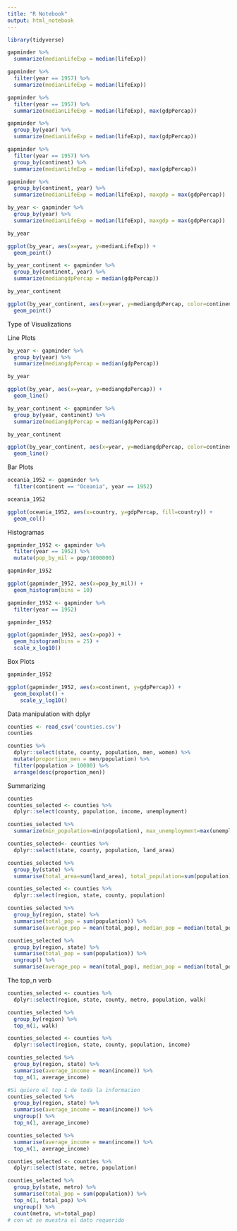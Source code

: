 ---
title: "R Notebook"
output: html_notebook
---

```{r}
library(tidyverse)

gapminder %>%
  summarize(medianLifeExp = median(lifeExp))

gapminder %>%
  filter(year == 1957) %>%
  summarize(medianLifeExp = median(lifeExp))

gapminder %>%
  filter(year == 1957) %>%
  summarize(medianLifeExp = median(lifeExp), max(gdpPercap))
```
```{r}
gapminder %>%
  group_by(year) %>%
  summarize(medianLifeExp = median(lifeExp), max(gdpPercap))
```
```{r}
gapminder %>%
  filter(year == 1957) %>%
  group_by(continent) %>%
  summarize(medianLifeExp = median(lifeExp), max(gdpPercap))
```
```{r}
gapminder %>%
  group_by(continent, year) %>%
  summarize(medianLifeExp = median(lifeExp), maxgdp = max(gdpPercap))
```
```{r}
by_year <- gapminder %>%
  group_by(year) %>%
  summarize(medianLifeExp = median(lifeExp), maxgdp = max(gdpPercap))

by_year

ggplot(by_year, aes(x=year, y=medianLifeExp)) +
  geom_point()
```
```{r}
by_year_continent <- gapminder %>%
  group_by(continent, year) %>%
  summarize(mediangdpPercap = median(gdpPercap))

by_year_continent

ggplot(by_year_continent, aes(x=year, y=mediangdpPercap, color=continent)) +
  geom_point()
```
Type of Visualizations

Line Plots
```{r}
by_year <- gapminder %>%
  group_by(year) %>%
  summarize(mediangdpPercap = median(gdpPercap))

by_year

ggplot(by_year, aes(x=year, y=mediangdpPercap)) +
  geom_line()
```

```{r}
by_year_continent <- gapminder %>%
  group_by(year, continent) %>%
  summarize(mediangdpPercap = median(gdpPercap))

by_year_continent

ggplot(by_year_continent, aes(x=year, y=mediangdpPercap, color=continent)) +
  geom_line()
```
Bar Plots
```{r}
oceania_1952 <- gapminder %>%
  filter(continent == "Oceania", year == 1952)

oceania_1952

ggplot(oceania_1952, aes(x=country, y=gdpPercap, fill=country)) +
  geom_col()
```
Histogramas
```{r}
gapminder_1952 <- gapminder %>%
  filter(year == 1952) %>%
  mutate(pop_by_mil = pop/1000000)

gapminder_1952

ggplot(gapminder_1952, aes(x=pop_by_mil)) +
  geom_histogram(bins = 10)
```
```{r}
gapminder_1952 <- gapminder %>%
  filter(year == 1952)

gapminder_1952

ggplot(gapminder_1952, aes(x=pop)) +
  geom_histogram(bins = 25) +
  scale_x_log10()
```
Box Plots
```{r}
gapminder_1952

ggplot(gapminder_1952, aes(x=continent, y=gdpPercap)) + 
  geom_boxplot() +
    scale_y_log10()
```
Data manipulation with dplyr
```{r}
counties <- read_csv('counties.csv')
counties

```
```{r}
counties %>%
  dplyr::select(state, county, population, men, women) %>%
  mutate(proportion_men = men/population) %>%
  filter(population > 10000) %>%
  arrange(desc(proportion_men))

```





Summarizing
```{r}
counties
counties_selected <- counties %>%
  dplyr::select(county, population, income, unemployment)

counties_selected %>%
  summarize(min_population=min(population), max_unemployment=max(unemployment), average_income=mean(income))

counties_selected<- counties %>%
  dplyr::select(state, county, population, land_area)

counties_selected %>%
  group_by(state) %>%
  summarise(total_area=sum(land_area), total_population=sum(population))

counties_selected <- counties %>%
  dplyr::select(region, state, county, population)

counties_selected %>%
  group_by(region, state) %>%
  summarise(total_pop = sum(population)) %>%
  summarise(average_pop = mean(total_pop), median_pop = median(total_pop))
```

```{r}
counties_selected %>%
  group_by(region, state) %>%
  summarise(total_pop = sum(population)) %>%
  ungroup() %>%
  summarise(average_pop = mean(total_pop), median_pop = median(total_pop))
```
The top_n verb
```{r}
counties_selected <- counties %>%
  dplyr::select(region, state, county, metro, population, walk)

counties_selected %>%
  group_by(region) %>%
  top_n(1, walk)

counties_selected <- counties %>%
  dplyr::select(region, state, county, population, income)

counties_selected %>%
  group_by(region, state) %>%
  summarise(average_income = mean(income)) %>%
  top_n(1, average_income)

#Si quiero el top 1 de toda la informacion
counties_selected %>%
  group_by(region, state) %>%
  summarise(average_income = mean(income)) %>%
  ungroup() %>%
  top_n(1, average_income)

counties_selected %>%
  summarise(average_income = mean(income)) %>%
  top_n(1, average_income)
```
```{r}
counties_selected <- counties %>%
  dplyr::select(state, metro, population)

counties_selected %>%
  group_by(state, metro) %>%
  summarise(total_pop = sum(population)) %>%
  top_n(1, total_pop) %>%
  ungroup() %>%
  count(metro, wt=total_pop)
# con wt se muestra el dato requerido
```

